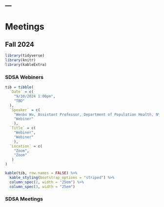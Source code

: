 ---
---

<h1> Meetings </h1>

## Fall 2024

```r
library(tidyverse)
library(knitr)
library(kableExtra)
```

### SDSA Webiners

```r

tib = tibble(
  `Date` = c(
    "9/30/2024 1:00pm",
    "TBD"
  ),
  `Speaker` = c(
    "Wenbo Wu, Assistant Professor, Department of Population Health, NYU",
    "Webiner"
    ),
  `Title` = c(
    "Webiner",
    "Webiner"
    ),
  `Location` = c(
    "Zoom",
    "Zoom"
   )
)

kable(tib, row.names = FALSE) %>%
  kable_styling(bootstrap_options = "striped") %>%
  column_spec(2, width = "25em") %>%
  column_spec(3, width = "25em")


```


### SDSA Meetings


